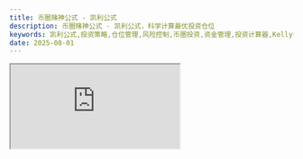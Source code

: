 ```yaml
---
title: 币圈赌神公式 - 凯利公式
description: 币圈赌神公式 - 凯利公式，科学计算最优投资仓位
keywords: 凯利公式,投资策略,仓位管理,风险控制,币圈投资,资金管理,投资计算器,Kelly公式,交易策略
date: 2025-08-01
---
```


<div style={{ position: 'relative', paddingBottom: '56.25%', height: 0, overflow: 'hidden' }}>
  <iframe 
    src="https://www.youtube.com/embed/CgvB6Nb9ZgI?si=-ATbsAfT8M3HTX95" 
    title="币圈赌神公式 凯利公式 小鱼币币机 fishbbg" 
    style={{ 
      position: 'absolute', 
      top: 0, 
      left: 0, 
      width: '100%', 
      height: '100%',
      border: 'none',
      borderRadius: '8px'
    }}
    allow="accelerometer; autoplay; clipboard-write; encrypted-media; gyroscope; picture-in-picture; web-share" 
    referrerPolicy="strict-origin-when-cross-origin" 
    allowFullScreen
  />
</div>

## 本期视频内容

凯利公式是一个用于资金管理的数学公式，能够帮助投资者确定最佳的仓位大小，在币圈投资中被称为"赌神公式"。

## 凯利公式计算器

<KellyCalculator />
<KellySimulation />
